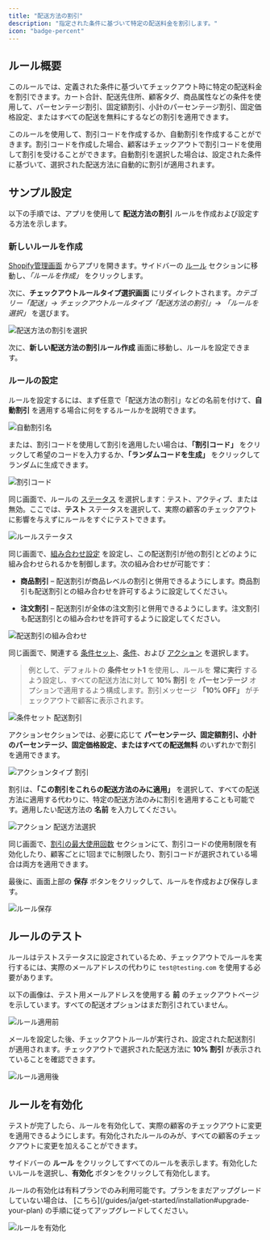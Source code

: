 ```yaml
---
title: "配送方法の割引"
description: "指定された条件に基づいて特定の配送料金を割引します。"
icon: "badge-percent"
---
```


## ルール概要

このルールでは、定義された条件に基づいてチェックアウト時に特定の配送料金を割引できます。カート合計、配送先住所、顧客タグ、商品属性などの条件を使用して、パーセンテージ割引、固定額割引、小計のパーセンテージ割引、固定価格設定、またはすべての配送を無料にするなどの割引を適用できます。

このルールを使用して、割引コードを作成するか、自動割引を作成することができます。割引コードを作成した場合、顧客はチェックアウトで割引コードを使用して割引を受けることができます。自動割引を選択した場合は、設定された条件に基づいて、選択された配送方法に自動的に割引が適用されます。

## サンプル設定

以下の手順では、アプリを使用して **配送方法の割引** ルールを作成および設定する方法を示します。

### 新しいルールを作成

[Shopify管理画面](/guides/ja/get-started/installation#go-to-the-app) からアプリを開きます。サイドバーの [ルール](/guides/ja/get-started/quickstart#create-a-sample-rule) セクションに移動し、_「ルールを作成」_ をクリックします。

次に、**チェックアウトルールタイプ選択画面** にリダイレクトされます。_カテゴリー「配送」→ チェックアウトルールタイプ「配送方法の割引」→ 「ルールを選択」_ を選びます。

<img
  src="/images/essentials/shipping/select-discount-shipping-methods.webp"
  alt="配送方法の割引を選択"
/>

次に、**新しい配送方法の割引ルール作成** 画面に移動し、ルールを設定できます。

### ルールの設定

ルールを設定するには、まず任意で「配送方法の割引」などの名前を付けて、**自動割引** を適用する場合に何をするルールかを説明できます。

<img
  src="/images/essentials/shipping/automatic-discount-name-discount-shipping-methods.webp"
  alt="自動割引名"
/>

または、割引コードを使用して割引を適用したい場合は、**「割引コード」** をクリックして希望のコードを入力するか、**「ランダムコードを生成」** をクリックしてランダムに生成できます。

<img
  src="/images/essentials/shipping/discount-code-discount-shipping-methods.webp"
  alt="割引コード"
/>

同じ画面で、ルールの [ステータス](/guides/ja/get-started/concepts#status) を選択します：テスト、アクティブ、または無効。ここでは、**テスト** ステータスを選択して、実際の顧客のチェックアウトに影響を与えずにルールをすぐにテストできます。

<img
  src="/images/essentials/shipping/rule-status-discount-shipping-methods.webp"
  alt="ルールステータス"
/>

同じ画面で、[組み合わせ設定](/guides/ja/get-started/concepts#combinations) を設定し、この配送割引が他の割引とどのように組み合わせられるかを制御します。次の組み合わせが可能です：

- **商品割引** – 配送割引が商品レベルの割引と併用できるようにします。商品割引も配送割引との組み合わせを許可するように設定してください。

- **注文割引** – 配送割引が全体の注文割引と併用できるようにします。注文割引も配送割引との組み合わせを許可するように設定してください。

<img
  src="/images/essentials/shipping/combinations-disount-shipping-methods.webp"
  alt="配送割引の組み合わせ"
/>

同じ画面で、関連する [条件セット](/guides/ja/get-started/concepts#condition-set)、[条件](/guides/ja/get-started/concepts#conditions-when)、および [アクション](/guides/ja/get-started/concepts#action-what) を選択します。

> 例として、デフォルトの **条件セット1** を使用し、ルールを **常に実行** するよう設定し、すべての配送方法に対して **10% 割引** を **パーセンテージ** オプションで適用するよう構成します。割引メッセージ **「10% OFF」** がチェックアウトで顧客に表示されます。

<img
  src="/images/essentials/shipping/condition-set-discount-shipping-methods.webp"
  alt="条件セット 配送割引"
/>

アクションセクションでは、必要に応じて **パーセンテージ、固定額割引、小計のパーセンテージ、固定価格設定、またはすべての配送無料** のいずれかで割引を適用できます。

<img
  src="/images/essentials/shipping/action-type-discount-shipping-methods.webp"
  alt="アクションタイプ 割引"
/>

割引は、**「この割引をこれらの配送方法のみに適用」** を選択して、すべての配送方法に適用する代わりに、特定の配送方法のみに割引を適用することも可能です。適用したい配送方法の **名前** を入力してください。

<img
  src="/images/essentials/shipping/action-shipping-methods-selection-discount-shipping-methods.webp"
  alt="アクション 配送方法選択"
/>

同じ画面で、[割引の最大使用回数](/guides/ja/get-started/concepts#maximum-discount-uses) セクションにて、割引コードの使用制限を有効化したり、顧客ごとに1回までに制限したり、割引コードが選択されている場合は両方を適用できます。

最後に、画面上部の <b>保存</b> ボタンをクリックして、ルールを作成および保存します。

<img src="/images/shared/save-rule.webp" alt="ルール保存" />

## ルールのテスト

ルールはテストステータスに設定されているため、チェックアウトでルールを実行するには、実際のメールアドレスの代わりに `test@testing.com` を使用する必要があります。

<Warning>
  以下の画像は、テスト用メールアドレスを使用する <b>前</b> のチェックアウトページを示しています。すべての配送オプションはまだ割引されていません。
</Warning>

<img
  src="/images/essentials/shipping/before-rule-apply-shipping-methods.webp"
  alt="ルール適用前"
/>

メールを設定した後、チェックアウトルールが実行され、設定された配送割引が適用されます。チェックアウトで選択された配送方法に **10% 割引** が表示されていることを確認できます。

<img
  src="/images/essentials/shipping/after-rule-apply-discount-shipping-methods.webp"
  alt="ルール適用後"
/>

## ルールを有効化

テストが完了したら、ルールを有効化して、実際の顧客のチェックアウトに変更を適用できるようにします。有効化されたルールのみが、すべての顧客のチェックアウトに変更を加えることができます。

サイドバーの **ルール** をクリックしてすべてのルールを表示します。有効化したいルールを選択し、**有効化** ボタンをクリックして有効化します。

<Warning>
  ルールの有効化は有料プランでのみ利用可能です。プランをまだアップグレードしていない場合は、
  [こちら](/guides/ja/get-started/installation#upgrade-your-plan) の手順に従ってアップグレードしてください。
</Warning>

<img
  src="/images/essentials/shipping/activate-the-rule-discount-shipping-methods.webp"
  alt="ルールを有効化"
/>
